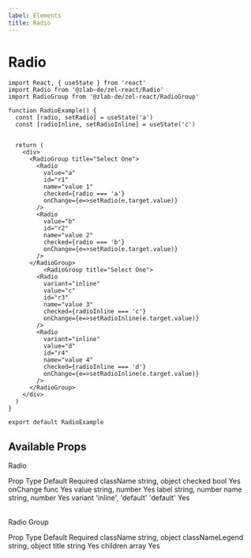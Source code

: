 ```yaml
---
label: Elements
title: Radio
---
```



# Radio

<div style={{ marginBottom: 30 }}>
  <RadioExample />
</div>

```
import React, { useState } from 'react'
import Radio from '@zlab-de/zel-react/Radio'
import RadioGroup from '@zlab-de/zel-react/RadioGroup'

function RadioExample() {
  const [radio, setRadio] = useState('a')
  const [radioInline, setRadioInline] = useState('c')


  return (
    <div>
      <RadioGroup title="Select One">
        <Radio
          value="a"
          id="r1"
          name="value 1"
          checked={radio === 'a'}
          onChange={e=>setRadio(e.target.value)}
        />
        <Radio
          value="b"
          id="r2"
          name="value 2"
          checked={radio === 'b'}
          onChange={e=>setRadio(e.target.value)}
        />
      </RadioGroup>
          <RadioGroup title="Select One">
        <Radio
          variant="inline"
          value="c"
          id="r3"
          name="value 3"
          checked={radioInline === 'c'}
          onChange={e=>setRadioInline(e.target.value)}
        />
        <Radio
          variant="inline"
          value="d"
          id="r4"
          name="value 4"
          checked={radioInline === 'd'}
          onChange={e=>setRadioInline(e.target.value)}
        />
      </RadioGroup>
    </div>
  )
}

export default RadioExample
```

## Available Props

Radio

<Table title="Radio Props" style={{ marginBottom: 60 }}>
  <TableHeader>
    <TableCell>Prop</TableCell>
    <TableCell>Type</TableCell>
    <TableCell>Default</TableCell>
    <TableCell>Required</TableCell>
  </TableHeader>
  <TableBody>
    <TableRow color="white">
      <TableCell scope="row" component="th">
        className
      </TableCell>
      <TableCell>string, object</TableCell>
      <TableCell />
      <TableCell />
    </TableRow>
    <TableRow color="gray">
      <TableCell scope="row" component="th">
        checked
      </TableCell>
      <TableCell>bool</TableCell>
      <TableCell />
      <TableCell>Yes</TableCell>
    </TableRow>
    <TableRow color="white">
      <TableCell scope="row" component="th">
        onChange
      </TableCell>
      <TableCell>func</TableCell>
      <TableCell />
      <TableCell>Yes</TableCell>
    </TableRow>
    <TableRow color="gray">
      <TableCell scope="row" component="th">
        value
      </TableCell>
      <TableCell>string, number</TableCell>
      <TableCell />
      <TableCell>Yes</TableCell>
    </TableRow>
    <TableRow color="white">
      <TableCell scope="row" component="th">
        label
      </TableCell>
      <TableCell>string, number</TableCell>
      <TableCell />
      <TableCell />
    </TableRow>
    <TableRow color="gray">
      <TableCell scope="row" component="th">
        name
      </TableCell>
      <TableCell>string, number</TableCell>
      <TableCell />
      <TableCell>Yes</TableCell>
    </TableRow>
    <TableRow color="gray">
      <TableCell scope="row" component="th">
        variant
      </TableCell>
      <TableCell>'inline', 'default'</TableCell>
      <TableCell>'default'</TableCell>
      <TableCell>Yes</TableCell>
    </TableRow>
  </TableBody>
</Table>

Radio Group

<Table title="Radio Props" style={{ marginBottom: 60 }}>
  <TableHeader>
    <TableCell>Prop</TableCell>
    <TableCell>Type</TableCell>
    <TableCell>Default</TableCell>
    <TableCell>Required</TableCell>
  </TableHeader>
  <TableBody>
    <TableRow color="white">
      <TableCell scope="row" component="th">
        className
      </TableCell>
      <TableCell>string, object</TableCell>
      <TableCell />
      <TableCell />
    </TableRow>
    <TableRow color="gray">
      <TableCell scope="row" component="th">
        classNameLegend
      </TableCell>
      <TableCell>string, object</TableCell>
      <TableCell />
      <TableCell />
    </TableRow>
    <TableRow color="white">
      <TableCell scope="row" component="th">
        title
      </TableCell>
      <TableCell>string</TableCell>
      <TableCell />
      <TableCell>Yes</TableCell>
    </TableRow>
    <TableRow color="gray">
      <TableCell scope="row" component="th">
        children
      </TableCell>
      <TableCell>array</TableCell>
      <TableCell />
      <TableCell>Yes</TableCell>
    </TableRow>
  </TableBody>
</Table>

